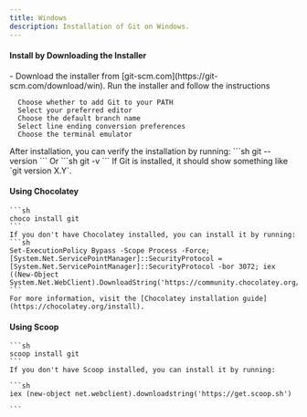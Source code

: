 ```yaml
---
title: Windows
description: Installation of Git on Windows.
---
```



#### Install by Downloading the Installer

<Stepper>
<StepperItem title="Step 1: Download Git">
    - Download the installer from [git-scm.com](https://git-scm.com/download/win).
</StepperItem>
<StepperItem title="Step 2: Run the Installer">
    Run the installer and follow the instructions

      Choose whether to add Git to your PATH
      Select your preferred editor
      Choose the default branch name
      Select line ending conversion preferences
      Choose the terminal emulator
</StepperItem>
<StepperItem title="Step 3: Verify the Installation">
    After installation, you can verify the installation by running:
    ```sh
    git --version
    ```
    Or
    ```sh
    git -v
    ```
    If Git is installed, it should show something like `git version X.Y`.
</StepperItem>
</Stepper>



#### Using Chocolatey
    ```sh
    choco install git
    ```
    If you don't have Chocolatey installed, you can install it by running:
    ```sh
    Set-ExecutionPolicy Bypass -Scope Process -Force; [System.Net.ServicePointManager]::SecurityProtocol = [System.Net.ServicePointManager]::SecurityProtocol -bor 3072; iex ((New-Object System.Net.WebClient).DownloadString('https://community.chocolatey.org/install.ps1'))
    ```
    For more information, visit the [Chocolatey installation guide](https://chocolatey.org/install).

#### Using Scoop
    ```sh
    scoop install git
    ```
    If you don't have Scoop installed, you can install it by running:

    ```sh
    iex (new-object net.webclient).downloadstring('https://get.scoop.sh')

    ```